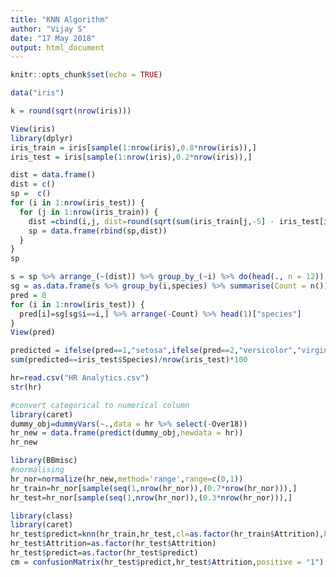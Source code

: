 ---
title: "KNN Algorithm"
author: "Vijay S"
date: "17 May 2018"
output: html_document
---

```{r setup, include=FALSE}
knitr::opts_chunk$set(echo = TRUE)
```


```{r}
data("iris")
```

```{r}
k = round(sqrt(nrow(iris)))
```
```{r}
View(iris)
library(dplyr)
iris_train = iris[sample(1:nrow(iris),0.8*nrow(iris)),]
iris_test = iris[sample(1:nrow(iris),0.2*nrow(iris)),]

dist = data.frame()
dist = c()
sp =  c()
for (i in 1:nrow(iris_test)) {
  for (j in 1:nrow(iris_train)) {
    dist =cbind(i,j, dist=round(sqrt(sum(iris_train[j,-5] - iris_test[i,-5])^2)), species = iris_train[j,5])
    sp = data.frame(rbind(sp,dist))
  }
}
sp

s = sp %>% arrange_(~(dist)) %>% group_by_(~i) %>% do(head(., n = 12))
sg = as.data.frame(s %>% group_by(i,species) %>% summarise(Count = n()))
pred = 0
for (i in 1:nrow(iris_test)) {
  pred[i]=sg[sg$i==i,] %>% arrange(-Count) %>% head(1)["species"]
}
View(pred)

predicted = ifelse(pred==1,"setosa",ifelse(pred==2,"versicolor","virginica"))
sum(predicted==iris_test$Species)/nrow(iris_test)*100

```
```{r}
hr=read.csv("HR Analytics.csv")
str(hr)
```

```{r}
#convert categorical to numerical column
library(caret)
dummy_obj=dummyVars(~.,data = hr %>% select(-Over18))
hr_new = data.frame(predict(dummy_obj,newdata = hr))
hr_new
```

```{r}
library(BBmisc)
#normalising
hr_nor=normalize(hr_new,method='range',range=c(0,1))
hr_train=hr_nor[sample(seq(1,nrow(hr_nor)),(0.7*nrow(hr_nor))),]
hr_test=hr_nor[sample(seq(1,nrow(hr_nor)),(0.3*nrow(hr_nor))),]
```

```{r}
library(class)
library(caret)
hr_test$predict=knn(hr_train,hr_test,cl=as.factor(hr_train$Attrition),k=1)
hr_test$Attrition=as.factor(hr_test$Attrition)
hr_test$predict=as.factor(hr_test$predict)
cm = confusionMatrix(hr_test$predict,hr_test$Attrition,positive = "1")
```



